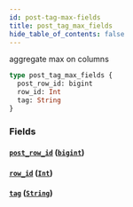 ```yaml
---
id: post-tag-max-fields
title: post_tag_max_fields
hide_table_of_contents: false
---
```


aggregate max on columns

```graphql
type post_tag_max_fields {
  post_row_id: bigint
  row_id: Int
  tag: String
}
```

### Fields

#### [`post_row_id`](#) ([`bigint`](/07-graphql/scalars/bigint))

#### [`row_id`](#) ([`Int`](/07-graphql/scalars/int))

#### [`tag`](#) ([`String`](/07-graphql/scalars/string))
